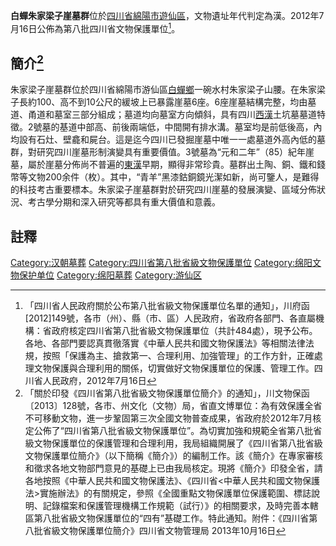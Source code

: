 {{msg:四川省文物保護單位
|名稱 = 白蟬朱家梁子崖墓群
|編號 = 55
|圖片 = 
|級別 = S8
|分類 = 
|時代 = [[漢代|漢代]]
|地点 = [[四川省|四川省]][[綿陽市|綿陽市]][[遊仙區|遊仙區]]
|坐標 =
|登錄 = 2012年7月16日
}}
'''白蟬朱家梁子崖墓群'''位於[[四川省|四川省]][[綿陽市|綿陽市]][[遊仙區|遊仙區]]，文物遺址年代判定為漢。2012年7月16日公佈為第八批四川省文物保護單位<ref>「四川省人民政府關於公布第八批省級文物保護單位名單的通知」，川府函[2012]149號，各市（州）、縣（市、區）人民政府，省政府各部門、各直屬機構：省政府核定四川省第八批省級文物保護單位（共計484處），現予公布。各地、各部門要認真貫徹落實《中華人民共和國文物保護法》等相關法律法規，按照「保護為主、搶救第一、合理利用、加強管理」的工作方針，正確處理文物保護與合理利用的關係，切實做好文物保護單位的保護、管理工作。四川省人民政府，2012年7月16日</ref>。
== 簡介<ref>「關於印發《四川省第八批省級文物保護單位簡介》的通知」，川文物保函〔2013〕128號，各市、州文化（文物）局，省直文博單位：為有效保護全省不可移動文物，進一步鞏固第三次全國文物普查成果，省政府於2012年7月核定公佈了“四川省第八批省級文物保護單位”。為切實加強和規範全省第八批省級文物保護單位的保護管理和合理利用，我局組織開展了《四川省第八批省級文物保護單位簡介》（以下簡稱《簡介》）的編制工作。該《簡介》在專家審核和徵求各地文物部門意見的基礎上已由我局核定。現將《簡介》印發全省，請各地按照《中華人民共和國文物保護法》、《四川省<中華人民共和國文物保護法>實施辦法》的有關規定，參照《全國重點文物保護單位保護範圍、標誌說明、記錄檔案和保護管理機構工作規範（試行）》的相關要求，及時完善本轄區第八批省級文物保護單位的“四有”基礎工作。特此通知。附件：《四川省第八批省級文物保護單位簡介》四川省文物管理局  2013年10月16日</ref> ==
朱家梁子崖墓群位於四川省綿陽市游仙區[[白蟬鄉|白蟬鄉]]一碗水村朱家梁子山腰。在朱家梁子長約100、高不到10公尺的緩坡上已暴露崖墓6座。6座崖墓結構完整，均由墓道、甬道和墓室三部分組成；墓道均向墓室方向傾斜，具有四川[[西漢|西漢]]土坑墓墓道特徵。2號墓的基道中部高、前後兩端低，中間開有排水溝。墓室均是前低後高，內均設有石灶、壁龕和屍台。這是迄今四川已發掘崖墓中唯一一處墓道外高內低的墓群，對研究四川崖墓形制演變具有重要價值。3號墓為“元和二年”（85）紀年崖墓，屬於崖墓分佈尚不普遍的[[東漢|東漢]]早期，顯得非常珍貴。墓群出土陶、銅、鐵和錢幣等文物200余件（枚）。其中，“青羊”黑漆鈷銅鏡光潔如新，尚可鑒人，是難得的科技考古重要標本。朱家梁子崖墓群對於研究四川崖墓的發展演變、區域分佈狀況、考古學分期和深入研究等都具有重大價值和意義。
==註釋==
{{reflist}}

{{绵阳市境内的四川省文物保护单位}}
[[Category:汉朝墓葬|Category:汉朝墓葬]]
[[Category:四川省第八批省級文物保護單位|Category:四川省第八批省級文物保護單位]]
[[Category:绵阳文物保护单位|Category:绵阳文物保护单位]]
[[Category:绵阳墓葬|Category:绵阳墓葬]]
[[Category:游仙区|Category:游仙区]]